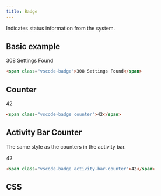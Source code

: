 ```yaml
---
title: Badge
---
```



Indicates status information from the system.

## Basic example

<VscodeDemo>
  <span class="vscode-badge">308 Settings Found</span>
</VscodeDemo>

```html
<span class="vscode-badge">308 Settings Found</span>
```

## Counter

<VscodeDemo>
  <span class="vscode-badge counter">42</span>
</VscodeDemo>

```html "counter"
<span class="vscode-badge counter">42</span>
```

## Activity Bar Counter

The same style as the counters in the activity bar.

<VscodeDemo>
  <span class="vscode-badge activity-bar-counter">42</span>
</VscodeDemo>

```html "activity-bar-counter"
<span class="vscode-badge activity-bar-counter">42</span>
```

## CSS

<Code code={cssSource} lang="css" />
